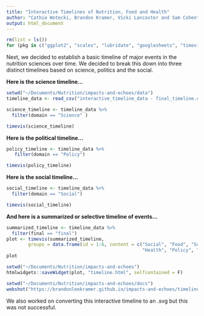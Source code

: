 ```yaml
---
title: "Interactive Timelines of Nutrition, Food and Health"
author: "Cathie Wotecki, Brandon Kramer, Vicki Lancaster and Sam Cohen"
output: html_document
---
```


```r
rm(list = ls())
for (pkg in c("ggplot2", "scales", "lubridate", "googlesheets", "timevis", "googleVis", "tidyverse", "webshot")) {library(pkg, character.only = TRUE)}
```

Next, we decided to establish a basic timeline of major events in the nutrition sciences over time. We decided to break this down into three distinct timelines based on science, politics and the social.

**Here is the science timeline...**

```r
setwd("~/Documents/Nutrition/impacts-and-echoes/data")
timeline_data <- read_csv("interactive_timeline_data - final_timeline.csv")

science_timeline <- timeline_data %>% 
  filter(domain == "Science" )

timevis(science_timeline)
```


**Here is the political timeline...** 

```r
policy_timeline <- timeline_data %>% 
   filter(domain == "Policy")

timevis(policy_timeline)
```

**Here is the social timeline...** 

```r
social_timeline <- timeline_data %>% 
  filter(domain == "Social")

timevis(social_timeline)
```

**And here is a summarized or selective timeline of events...** 

```r
summarized_timeline <- timeline_data %>% 
  filter(final == "final")  
plot <- timevis(summarized_timeline, 
        groups = data.frame(id = 1:6, content = c("Social", "Food", "Science", 
                                                  "Health", "Policy", "Conference")))
plot 
```

```r
setwd("~/Documents/Nutrition/impacts-and-echoes")
htmlwidgets::saveWidget(plot, "timeline.html", selfcontained = F)
```

```r
setwd("~/Documents/Nutrition/impacts-and-echoes/docs")
webshot("https://brandonleekramer.github.io/impacts-and-echoes/timeline.html", file="timeline.pdf")
```

We also worked on converting this interactive timeline to an .svg but this was not successful. 

















